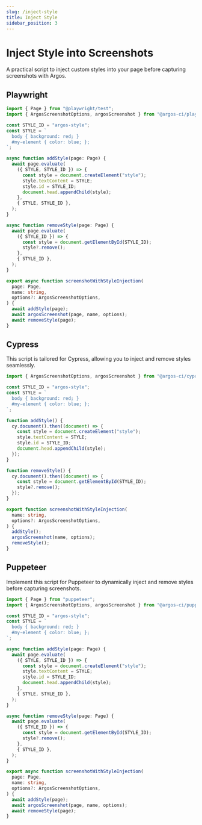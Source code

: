 ```yaml
---
slug: /inject-style
title: Inject Style
sidebar_position: 3
---
```


# Inject Style into Screenshots

A practical script to inject custom styles into your page before capturing screenshots with Argos.

## Playwright

```ts
import { Page } from "@playwright/test";
import { ArgosScreenshotOptions, argosScreenshot } from "@argos-ci/playwright";

const STYLE_ID = "argos-style";
const STYLE = `
  body { background: red; }
  #my-element { color: blue; };
`;

async function addStyle(page: Page) {
  await page.evaluate(
    ({ STYLE, STYLE_ID }) => {
      const style = document.createElement("style");
      style.textContent = STYLE;
      style.id = STYLE_ID;
      document.head.appendChild(style);
    },
    { STYLE, STYLE_ID },
  );
}

async function removeStyle(page: Page) {
  await page.evaluate(
    ({ STYLE_ID }) => {
      const style = document.getElementById(STYLE_ID);
      style?.remove();
    },
    { STYLE_ID },
  );
}

export async function screenshotWithStyleInjection(
  page: Page,
  name: string,
  options?: ArgosScreenshotOptions,
) {
  await addStyle(page);
  await argosScreenshot(page, name, options);
  await removeStyle(page);
}
```

## Cypress

This script is tailored for Cypress, allowing you to inject and remove styles seamlessly.

```ts
import { ArgosScreenshotOptions, argosScreenshot } from "@argos-ci/cypress";

const STYLE_ID = "argos-style";
const STYLE = `
  body { background: red; }
  #my-element { color: blue; };
`;

function addStyle() {
  cy.document().then((document) => {
    const style = document.createElement("style");
    style.textContent = STYLE;
    style.id = STYLE_ID;
    document.head.appendChild(style);
  });
}

function removeStyle() {
  cy.document().then((document) => {
    const style = document.getElementById(STYLE_ID);
    style?.remove();
  });
}

export function screenshotWithStyleInjection(
  name: string,
  options?: ArgosScreenshotOptions,
) {
  addStyle();
  argosScreenshot(name, options);
  removeStyle();
}
```

## Puppeteer

Implement this script for Puppeteer to dynamically inject and remove styles before capturing screenshots.

```ts
import { Page } from "puppeteer";
import { ArgosScreenshotOptions, argosScreenshot } from "@argos-ci/puppeteer";

const STYLE_ID = "argos-style";
const STYLE = `
  body { background: red; }
  #my-element { color: blue; };
`;

async function addStyle(page: Page) {
  await page.evaluate(
    ({ STYLE, STYLE_ID }) => {
      const style = document.createElement("style");
      style.textContent = STYLE;
      style.id = STYLE_ID;
      document.head.appendChild(style);
    },
    { STYLE, STYLE_ID },
  );
}

async function removeStyle(page: Page) {
  await page.evaluate(
    ({ STYLE_ID }) => {
      const style = document.getElementById(STYLE_ID);
      style?.remove();
    },
    { STYLE_ID },
  );
}

export async function screenshotWithStyleInjection(
  page: Page,
  name: string,
  options?: ArgosScreenshotOptions,
) {
  await addStyle(page);
  await argosScreenshot(page, name, options);
  await removeStyle(page);
}
```

